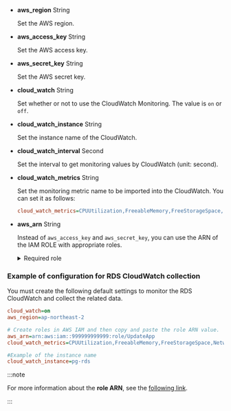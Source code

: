 -   **aws_region** <span class='type'>String</span>

    Set the AWS region.

-   **aws_access_key** <span class='type'>String</span>

    Set the AWS access key.

-   **aws_secret_key** <span class='type'>String</span>

    Set the AWS secret key.

-   **cloud_watch** <span class='type'>String</span>

    Set whether or not to use the CloudWatch Monitoring. The value is `on` or `off`.

-   **cloud_watch_instance** <span class='type'>String</span>

    Set the instance name of the CloudWatch.

-   **cloud_watch_interval** <span class='type'>Second</span>

    Set the interval to get monitoring values by CloudWatch (unit: second).

-   **cloud_watch_metrics** <span class='type'>String</span>

    Set the monitoring metric name to be imported into the CloudWatch. You can set it as follows:

    ```ini
    cloud_watch_metrics=CPUUtilization,FreeableMemory,FreeStorageSpace,NetworkTransmitThroughput,NetworkReceiveThroughput
    ```

-   **aws_arn** <span class='type'>String</span>

    Instead of `aws_access_key` and `aws_secret_key`, you can use the ARN of the IAM ROLE with appropriate roles.

    <details>
    <summary>Required role</summary>

    For the roles, the following policies are required.

    | Role                              | Role details                                                     |
    | --------------------------------- | ---------------------------------------------------------------- |
    | rds:DescribeDBInstances           | Collection of the instance class data                            |
    | rds:DescribeDBClusters            | Collection of cluster data when using the autoscale              |
    | rds:DescribeDBLogFiles            | Collection of CloudWatch logs                                    |
    | rds:DownloadDBLogFilePortion      | Collection of CloudWatch logs                                    |
    | ec2:DescribeInstanceTypes         | Collection of CPU counts for each instance class                 |
    | elasticache:DescribeCacheClusters | Collection of instance class data when using the elasticache     |
    | cloudwatch:ListMetrics            | Collection of the list of CloudWatch metrics                     |
    | cloudwatch:GetMetricStatistics    | Collection of the values of the CloudWatch metrics               |
    | logs:DescribeLogStreams           | Collection of CloudWatch logs (in case of using the posted logs) |
    | logs:GetLogEvents                 | Collection of CloudWatch logs (in case of using the posted logs) |

    </details>

### Example of configuration for RDS CloudWatch collection

You must create the following default settings to monitor the RDS CloudWatch and collect the related data.

```ini title='whatap.conf'
cloud_watch=on
aws_region=ap-northeast-2

# Create roles in AWS IAM and then copy and paste the role ARN value.
aws_arn=arn:aws:iam::999999999999:role/UpdateApp
cloud_watch_metrics=CPUUtilization,FreeableMemory,FreeStorageSpace,NetworkTransmitThroughput,NetworkReceiveThroughput

#Example of the instance name
cloud_watch_instance=pg-rds 
```

:::note

For more information about the **role ARN**, see the [following link](https://docs.aws.amazon.com/IAM/latest/UserGuide/tutorial_cross-account-with-roles.html).

:::
